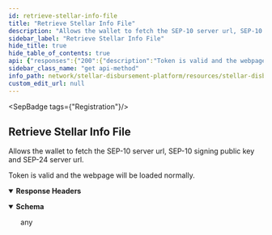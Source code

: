 ```yaml
---
id: retrieve-stellar-info-file
title: "Retrieve Stellar Info File"
description: "Allows the wallet to fetch the SEP-10 server url, SEP-10 signing public key and SEP-24 server url."
sidebar_label: "Retrieve Stellar Info File"
hide_title: true
hide_table_of_contents: true
api: {"responses":{"200":{"description":"Token is valid and the webpage will be loaded normally.","headers":{},"content":{"text/toml":{"examples":{"response":{"value":"ACCOUNTS=[\"GBC2HVWFIFN7WJHFORVBCDKJORXXXXXXXXXXXXXXXXXXXXXXXX\", \"GDA34JZ26FZY64XCSY46CUNSHLX762LHJXQXXXXXXXXXXXXXXXXXXXXXXXX\"] SIGNING_KEY=\"GDA34JZ26FZY64XCSY46XXXXXXXXXXXXXXXXXXXXXXXX\" NETWORK_PASSPHRASE=\"Test SDF Network ; September 2015\" HORIZON_URL=\"https://horizon-testnet.stellar.org\" WEB_AUTH_ENDPOINT=\"https://ap-stellar-disbursement-platform-backend-dev.stellar.org/auth\" TRANSFER_SERVER_SEP0024=\"https://ap-stellar-disbursement-platform-backend-dev.stellar.org/sep24\"\n[[DOCUMENTATION]] ORG_NAME=\"Stellar Aid\"\n[[CURRENCIES]] code = \"EUROC\" issuer = \"GBBD47IF6LWK7P7MDEVSCWR7DPUWV3NY3DTQEVFL4NAT4AQH3ZLLFLA5\" is_asset_anchored = true anchor_asset_type = \"fiat\" status = \"live\" desc = \"EUROC\"\n[[CURRENCIES]] code = \"USDC\" issuer = \"GBBD47IF6LWK7P7MDEVSCWR7DPUWV3NY3DTQEVFL4NAT4AQH3ZLLFLA5\" is_asset_anchored = true anchor_asset_type = \"fiat\" status = \"live\" desc = \"USDC\"\n"}}}}}},"operationId":"Retrieve Stellar Info File","description":"Allows the wallet to fetch the SEP-10 server url, SEP-10 signing public key and SEP-24 server url.","tags":["Registration"],"method":"get","path":"/.well-known/stellar.toml","securitySchemes":{"BearerAuth":{"type":"apiKey","name":"Authorization","in":"header","description":"JWT used for authentication, signed with an ES256 private key."}},"info":{"title":"Stellar Disbursement Platform API","version":"","description":"The Stellar Disbursement Platform (SDP) is a tool built for organizations to make bulk payments to a group of recipients over the Stellar network. You can read more about using the SDP [here](https://developers.stellar.org/docs/category/use-the-stellar-disbursement-platform)."},"postman":{"name":"Retrieve Stellar Info File","description":{"content":"Allows the wallet to fetch the SEP-10 server url, SEP-10 signing public key and SEP-24 server url.","type":"text/plain"},"url":{"path":[".well-known","stellar.toml"],"host":["{{baseUrl}}"],"query":[],"variable":[]},"header":[{"key":"Accept","value":"text/toml"}],"method":"GET"}}
sidebar_class_name: "get api-method"
info_path: network/stellar-disbursement-platform/resources/stellar-disbursement-platform-api
custom_edit_url: null
---
```



<SepBadge tags={"Registration"}/>


## Retrieve Stellar Info File



Allows the wallet to fetch the SEP-10 server url, SEP-10 signing public key and SEP-24 server url.

<div><ApiTabs><TabItem label={"200"} value={"200"}><div>

Token is valid and the webpage will be loaded normally.

</div><details style={{"textAlign":"left","marginBottom":"1rem"}} data-collaposed={true} open={false}><summary style={{}}><strong>Response Headers</strong></summary><ul style={{"marginLeft":"1rem"}}></ul></details><div><MimeTabs schemaType={"response"}><TabItem label={"text/toml"} value={"text/toml"}><SchemaTabs><TabItem label={"Schema"} value={"Schema"}><details style={{}} data-collapsed={false} open={true}><summary style={{"textAlign":"left"}}><strong>Schema</strong></summary><div style={{"textAlign":"left","marginLeft":"1rem"}}></div><ul style={{"marginLeft":"1rem"}}>any</ul></details></TabItem><TabItem label={"response"} value={"response"}><ResponseSamples responseExample={"ACCOUNTS=[\"GBC2HVWFIFN7WJHFORVBCDKJORXXXXXXXXXXXXXXXXXXXXXXXX\", \"GDA34JZ26FZY64XCSY46CUNSHLX762LHJXQXXXXXXXXXXXXXXXXXXXXXXXX\"] SIGNING_KEY=\"GDA34JZ26FZY64XCSY46XXXXXXXXXXXXXXXXXXXXXXXX\" NETWORK_PASSPHRASE=\"Test SDF Network ; September 2015\" HORIZON_URL=\"https://horizon-testnet.stellar.org\" WEB_AUTH_ENDPOINT=\"https://ap-stellar-disbursement-platform-backend-dev.stellar.org/auth\" TRANSFER_SERVER_SEP0024=\"https://ap-stellar-disbursement-platform-backend-dev.stellar.org/sep24\"\n[[DOCUMENTATION]] ORG_NAME=\"Stellar Aid\"\n[[CURRENCIES]] code = \"EUROC\" issuer = \"GBBD47IF6LWK7P7MDEVSCWR7DPUWV3NY3DTQEVFL4NAT4AQH3ZLLFLA5\" is_asset_anchored = true anchor_asset_type = \"fiat\" status = \"live\" desc = \"EUROC\"\n[[CURRENCIES]] code = \"USDC\" issuer = \"GBBD47IF6LWK7P7MDEVSCWR7DPUWV3NY3DTQEVFL4NAT4AQH3ZLLFLA5\" is_asset_anchored = true anchor_asset_type = \"fiat\" status = \"live\" desc = \"USDC\"\n"} language={"shell"}></ResponseSamples></TabItem></SchemaTabs></TabItem></MimeTabs></div></TabItem></ApiTabs></div>
